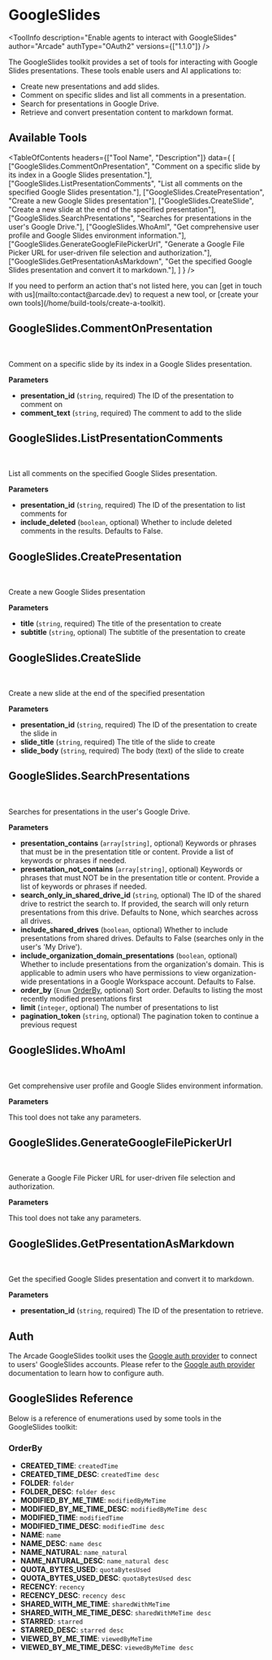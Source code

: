 # GoogleSlides


<ToolInfo
  description="Enable agents to interact with GoogleSlides"
  author="Arcade"
  authType="OAuth2"
  versions={["1.1.0"]}
/>

<Badges repo="arcadeai/arcade_google_slides" />

The GoogleSlides toolkit provides a set of tools for interacting with Google Slides presentations. These tools enable users and AI applications to:

- Create new presentations and add slides.
- Comment on specific slides and list all comments in a presentation.
- Search for presentations in Google Drive.
- Retrieve and convert presentation content to markdown format.

## Available Tools

<TableOfContents
  headers={["Tool Name", "Description"]}
  data={
    [
      ["GoogleSlides.CommentOnPresentation", "Comment on a specific slide by its index in a Google Slides presentation."],
      ["GoogleSlides.ListPresentationComments", "List all comments on the specified Google Slides presentation."],
      ["GoogleSlides.CreatePresentation", "Create a new Google Slides presentation"],
      ["GoogleSlides.CreateSlide", "Create a new slide at the end of the specified presentation"],
      ["GoogleSlides.SearchPresentations", "Searches for presentations in the user's Google Drive."],
      ["GoogleSlides.WhoAmI", "Get comprehensive user profile and Google Slides environment information."],
      ["GoogleSlides.GenerateGoogleFilePickerUrl", "Generate a Google File Picker URL for user-driven file selection and authorization."],
      ["GoogleSlides.GetPresentationAsMarkdown", "Get the specified Google Slides presentation and convert it to markdown."],
    ]
  }
/>

<Tip>
  If you need to perform an action that's not listed here, you can [get in touch
  with us](mailto:contact@arcade.dev) to request a new tool, or [create your
  own tools](/home/build-tools/create-a-toolkit).
</Tip>

## GoogleSlides.CommentOnPresentation

<br />
<TabbedCodeBlock
  tabs={[
    {
      label: "Call the Tool Directly",
      content: {
        Python: ["/examples/integrations/toolkits/google/slides/comment_on_presentation_example_call_tool.py"],
        JavaScript: ["/examples/integrations/toolkits/google/slides/comment_on_presentation_example_call_tool.js"],
      },
    },
  ]}
/>

Comment on a specific slide by its index in a Google Slides presentation.

**Parameters**

- **presentation_id** (`string`, required) The ID of the presentation to comment on
- **comment_text** (`string`, required) The comment to add to the slide


## GoogleSlides.ListPresentationComments

<br />
<TabbedCodeBlock
  tabs={[
    {
      label: "Call the Tool Directly",
      content: {
        Python: ["/examples/integrations/toolkits/google/slides/list_presentation_comments_example_call_tool.py"],
        JavaScript: ["/examples/integrations/toolkits/google/slides/list_presentation_comments_example_call_tool.js"],
      },
    },
  ]}
/>

List all comments on the specified Google Slides presentation.

**Parameters**

- **presentation_id** (`string`, required) The ID of the presentation to list comments for
- **include_deleted** (`boolean`, optional) Whether to include deleted comments in the results. Defaults to False.


## GoogleSlides.CreatePresentation

<br />
<TabbedCodeBlock
  tabs={[
    {
      label: "Call the Tool Directly",
      content: {
        Python: ["/examples/integrations/toolkits/google/slides/create_presentation_example_call_tool.py"],
        JavaScript: ["/examples/integrations/toolkits/google/slides/create_presentation_example_call_tool.js"],
      },
    },
  ]}
/>

Create a new Google Slides presentation

**Parameters**

- **title** (`string`, required) The title of the presentation to create
- **subtitle** (`string`, optional) The subtitle of the presentation to create


## GoogleSlides.CreateSlide

<br />
<TabbedCodeBlock
  tabs={[
    {
      label: "Call the Tool Directly",
      content: {
        Python: ["/examples/integrations/toolkits/google/slides/create_slide_example_call_tool.py"],
        JavaScript: ["/examples/integrations/toolkits/google/slides/create_slide_example_call_tool.js"],
      },
    },
  ]}
/>

Create a new slide at the end of the specified presentation

**Parameters**

- **presentation_id** (`string`, required) The ID of the presentation to create the slide in
- **slide_title** (`string`, required) The title of the slide to create
- **slide_body** (`string`, required) The body (text) of the slide to create


## GoogleSlides.SearchPresentations

<br />
<TabbedCodeBlock
  tabs={[
    {
      label: "Call the Tool Directly",
      content: {
        Python: ["/examples/integrations/toolkits/google/slides/search_presentations_example_call_tool.py"],
        JavaScript: ["/examples/integrations/toolkits/google/slides/search_presentations_example_call_tool.js"],
      },
    },
  ]}
/>

Searches for presentations in the user's Google Drive.

**Parameters**

- **presentation_contains** (`array[string]`, optional) Keywords or phrases that must be in the presentation title or content. Provide a list of keywords or phrases if needed.
- **presentation_not_contains** (`array[string]`, optional) Keywords or phrases that must NOT be in the presentation title or content. Provide a list of keywords or phrases if needed.
- **search_only_in_shared_drive_id** (`string`, optional) The ID of the shared drive to restrict the search to. If provided, the search will only return presentations from this drive. Defaults to None, which searches across all drives.
- **include_shared_drives** (`boolean`, optional) Whether to include presentations from shared drives. Defaults to False (searches only in the user's 'My Drive').
- **include_organization_domain_presentations** (`boolean`, optional) Whether to include presentations from the organization's domain. This is applicable to admin users who have permissions to view organization-wide presentations in a Google Workspace account. Defaults to False.
- **order_by** (`Enum` [OrderBy](/toolkits/productivity/google_slides#orderby), optional) Sort order. Defaults to listing the most recently modified presentations first
- **limit** (`integer`, optional) The number of presentations to list
- **pagination_token** (`string`, optional) The pagination token to continue a previous request


## GoogleSlides.WhoAmI

<br />
<TabbedCodeBlock
  tabs={[
    {
      label: "Call the Tool Directly",
      content: {
        Python: ["/examples/integrations/toolkits/google/slides/who_am_i_example_call_tool.py"],
        JavaScript: ["/examples/integrations/toolkits/google/slides/who_am_i_example_call_tool.js"],
      },
    },
  ]}
/>

Get comprehensive user profile and Google Slides environment information.

**Parameters**

This tool does not take any parameters.

## GoogleSlides.GenerateGoogleFilePickerUrl

<br />
<TabbedCodeBlock
  tabs={[
    {
      label: "Call the Tool Directly",
      content: {
        Python: ["/examples/integrations/toolkits/google/slides/generate_google_file_picker_url_example_call_tool.py"],
        JavaScript: ["/examples/integrations/toolkits/google/slides/generate_google_file_picker_url_example_call_tool.js"],
      },
    },
  ]}
/>

Generate a Google File Picker URL for user-driven file selection and authorization.

**Parameters**

This tool does not take any parameters.

## GoogleSlides.GetPresentationAsMarkdown

<br />
<TabbedCodeBlock
  tabs={[
    {
      label: "Call the Tool Directly",
      content: {
        Python: ["/examples/integrations/toolkits/google/slides/get_presentation_as_markdown_example_call_tool.py"],
        JavaScript: ["/examples/integrations/toolkits/google/slides/get_presentation_as_markdown_example_call_tool.js"],
      },
    },
  ]}
/>

Get the specified Google Slides presentation and convert it to markdown.

**Parameters**

- **presentation_id** (`string`, required) The ID of the presentation to retrieve.




## Auth

The Arcade GoogleSlides toolkit uses the [Google auth provider](/home/auth-providers/google) to connect to users' GoogleSlides accounts. Please refer to the [Google auth provider](/home/auth-providers/google) documentation to learn how to configure auth.

## GoogleSlides Reference

Below is a reference of enumerations used by some tools in the GoogleSlides toolkit:

### OrderBy

- **CREATED_TIME**: `createdTime`
- **CREATED_TIME_DESC**: `createdTime desc`
- **FOLDER**: `folder`
- **FOLDER_DESC**: `folder desc`
- **MODIFIED_BY_ME_TIME**: `modifiedByMeTime`
- **MODIFIED_BY_ME_TIME_DESC**: `modifiedByMeTime desc`
- **MODIFIED_TIME**: `modifiedTime`
- **MODIFIED_TIME_DESC**: `modifiedTime desc`
- **NAME**: `name`
- **NAME_DESC**: `name desc`
- **NAME_NATURAL**: `name_natural`
- **NAME_NATURAL_DESC**: `name_natural desc`
- **QUOTA_BYTES_USED**: `quotaBytesUsed`
- **QUOTA_BYTES_USED_DESC**: `quotaBytesUsed desc`
- **RECENCY**: `recency`
- **RECENCY_DESC**: `recency desc`
- **SHARED_WITH_ME_TIME**: `sharedWithMeTime`
- **SHARED_WITH_ME_TIME_DESC**: `sharedWithMeTime desc`
- **STARRED**: `starred`
- **STARRED_DESC**: `starred desc`
- **VIEWED_BY_ME_TIME**: `viewedByMeTime`
- **VIEWED_BY_ME_TIME_DESC**: `viewedByMeTime desc`

<ToolFooter pipPackageName="arcade_google_slides" />
